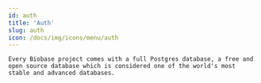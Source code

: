 ```yaml
---
id: auth
title: 'Auth'
slug: auth
icon: /docs/img/icons/menu/auth
---
```


<RefHeaderSection>

    Every Biobase project comes with a full Postgres database, a free and open source database which is considered one of the world's most stable and advanced databases.

</RefHeaderSection>
